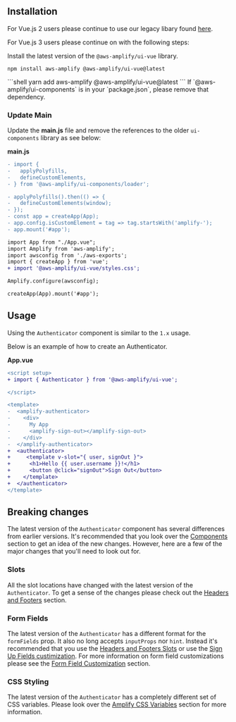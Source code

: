 
## Installation

For Vue.js 2 users please continue to use our legacy libary found [here](https://github.com/aws-amplify/amplify-ui/tree/legacy/legacy/amplify-ui-vue).

For Vue.js 3 users please continue on with the following steps:

Install the latest version of the `@aws-amplify/ui-vue` library.

<Tabs>
<TabItem title="npm">

```shell
npm install aws-amplify @aws-amplify/ui-vue@latest
```

</TabItem>
<TabItem title="yarn">
```shell
yarn add aws-amplify @aws-amplify/ui-vue@latest
```

</TabItem>
</Tabs>

<Alert variation="info" heading="UI Components">
  If `@aws-amplify/ui-components` is in your `package.json`, please remove that
  dependency.
</Alert>

### Update Main

Update the **main.js** file and remove the references to the older `ui-components` library as see below:

**main.js**

```diff
- import {
-   applyPolyfills,
-   defineCustomElements,
- } from '@aws-amplify/ui-components/loader';

- applyPolyfills().then(() => {
-   defineCustomElements(window);
- });
- const app = createApp(App);
- app.config.isCustomElement = tag => tag.startsWith('amplify-');
- app.mount('#app');

import App from "./App.vue";
import Amplify from 'aws-amplify';
import awsconfig from './aws-exports';
import { createApp } from 'vue';
+ import '@aws-amplify/ui-vue/styles.css';

Amplify.configure(awsconfig);

createApp(App).mount('#app');

```

## Usage

Using the `Authenticator` component is similar to the `1.x` usage.

Below is an example of how to create an Authenticator.

**App.vue**

```diff
<script setup>
+ import { Authenticator } from '@aws-amplify/ui-vue';

</script>

<template>
-  <amplify-authenticator>
-    <div>
-      My App
-      <amplify-sign-out></amplify-sign-out>
-    </div>
-  </amplify-authenticator>
+  <authenticator>
+     <template v-slot="{ user, signOut }">
+      <h1>Hello {{ user.username }}!</h1>
+      <button @click="signOut">Sign Out</button>
+    </template>
+  </authenticator>
</template>
```

## Breaking changes

The latest version of the `Authenticator` component has several differences from earlier versions. It's recommended that you look over the
[Components](../components) section to get an idea of the new changes. However, here are a few of the major changes that you'll need to look out for.

### Slots

All the slot locations have changed with the latest version of the `Authenticator`. To get a
sense of the changes please check out the [Headers and Footers](../components/authenticator/customization#headers--footers) section.

### Form Fields

The latest version of the `Authenticator` has a different format for the `formFields` prop. It also no long accepts
`inputProps` nor `hint`. Instead it's recommended that you use the [Headers and Footers Slots](../components/authenticator/customization#headers--footers) or use the
[Sign Up Fields custimization](../components/authenticator/customization#sign-up-fields). For more information on form field customizations
please see the [Form Field Customization](../components/authenticator/customization#form-field-customization) section.

### CSS Styling

The latest version of the `Authenticator` has a completely different set of CSS variables. Please look over the [Amplify CSS Variables](../components/authenticator/customization#styling) section for more information.
